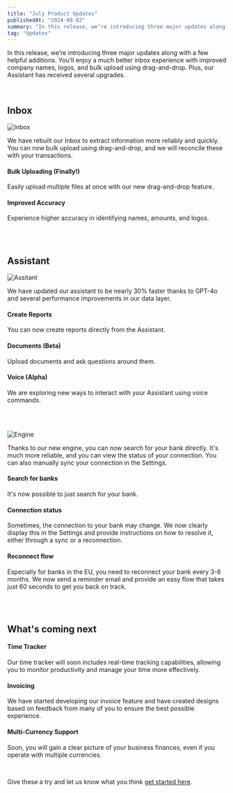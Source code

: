 ```yaml
---
title: "July Product Updates"
publishedAt: "2024-08-02"
summary: "In this release, we’re introducing three major updates along with a few helpful additions. You’ll enjoy a much better inbox experience with improved company names, logos, and bulk upload using drag-and-drop. Plus, our Assistant has received several upgrades."
tag: "Updates"
---
```


In this release, we’re introducing three major updates along with a few helpful additions. You’ll enjoy a much better inbox experience with improved company names, logos, and bulk upload using drag-and-drop. Plus, our Assistant has received several upgrades.

<br />

## Inbox

![Inbox](/images/update/july-product-updates/inbox.png)

We have rebuilt our Inbox to extract information more reliably and quickly. You can now bulk upload using drag-and-drop, and we will reconcile these with your transactions.

#### Bulk Uploading (Finally!)

Easily upload multiple files at once with our new drag-and-drop feature.

#### Improved Accuracy

Experience higher accuracy in identifying names, amounts, and logos.

<br />
<br />

## Assistant

![Assitant](/images/update/july-product-updates/assistant.png)

We have updated our assistant to be nearly 30% faster thanks to GPT-4o and several performance improvements in our data layer.

#### Create Reports

You can now create reports directly from the Assistant.

#### Documents (Beta)

Upload documents and ask questions around them.

#### Voice (Alpha)

We are exploring new ways to interact with your Assistant using voice commands.

<br />
<br />

![Engine](/images/update/july-product-updates/engine.png)

Thanks to our new engine, you can now search for your bank directly. It's much more reliable, and you can view the status of your connection. You can also manually sync your connection in the Settings.

#### Search for banks

It's now possible to just search for your bank.

#### Connection status

Sometimes, the connection to your bank may change. We now clearly display this in the Settings and provide instructions on how to resolve it, either through a sync or a reconnection.

#### Reconnect flow

Especially for banks in the EU, you need to reconnect your bank every 3-6 months. We now send a reminder email and provide an easy flow that takes just 60 seconds to get you back on track.

<br />
<br />

## What's coming next

#### Time Tracker

Our time tracker will soon includes real-time tracking capabilities, allowing you to monitor productivity and manage your time more effectively.

#### Invoicing

We have started developing our invoice feature and have created designs based on feedback from many of you to ensure the best possible experience.

#### Multi-Currency Support

Soon, you will gain a clear picture of your business finances, even if you operate with multiple currencies.

<br />

Give these a try and let us know what you think [get started here](https://app.iq24.ai).
